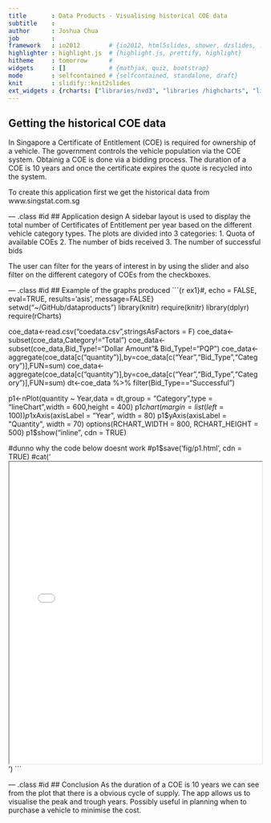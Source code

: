 ```yaml
---
title       : Data Products - Visualising historical COE data
subtitle    : 
author      : Joshua Chua
job         : 
framework   : io2012        # {io2012, html5slides, shower, dzslides, ...}
highlighter : highlight.js  # {highlight.js, prettify, highlight}
hitheme     : tomorrow      # 
widgets     : []            # {mathjax, quiz, bootstrap}
mode        : selfcontained # {selfcontained, standalone, draft}
knit        : slidify::knit2slides
ext_widgets : {rcharts: ["libraries/nvd3", "libraries /highcharts", "libraries/morris"]}
---
```

## Getting the historical COE data
In Singapore a Certificate of Entitlement (COE) is required for ownership of a vehicle. The government controls the vehicle population via the COE system. Obtainig a COE is done via a bidding process. The duration of a COE is 10 years and once the certificate expires the quote is recycled into the system.

To create this application first we get the historical data from www.singstat.com.sg

--- .class #id 
## Application design
A sidebar layout is used to display the total number of Certificates of Entitlement per year based on the different vehicle category types. The plots are divided into 3 categories: 
  1. Quota of available COEs
  2. The number of bids received
  3. The number of successful bids
  
The user can filter for the years of interest in by using the slider and also filter on the different category of COEs from the checkboxes.

--- .class #id 
## Example of the graphs produced
```{r ex1}#, echo = FALSE, eval=TRUE, results='asis', message=FALSE}
setwd("~/GitHub/dataproducts")
library(knitr)
require(knitr)
library(dplyr)
require(rCharts)


coe_data<-read.csv("coedata.csv",stringsAsFactors = F)
coe_data<-subset(coe_data,Category!="Total")
coe_data<-subset(coe_data,Bid_Type!="Dollar Amount"& Bid_Type!="PQP")
coe_data<-aggregate(coe_data[c("quantity")],by=coe_data[c("Year","Bid_Type","Category")],FUN=sum)
coe_data<-aggregate(coe_data[c("quantity")],by=coe_data[c("Year","Bid_Type","Category")],FUN=sum)
dt<-coe_data %>% filter(Bid_Type=="Successful")

p1<-nPlot(quantity ~ Year,data = dt,group = "Category",type = "lineChart",width = 600,height = 400)
p1$chart(margin = list(left = 100))
p1$xAxis(axisLabel = "Year", width = 80)
p1$yAxis(axisLabel = "Quantity", width = 70)
options(RCHART_WIDTH = 800, RCHART_HEIGHT = 500)
p1$show("inline", cdn = TRUE)

#dunno why the code below doesnt work
#p1$save('fig/p1.html', cdn = TRUE)
#cat('<iframe src="fig/p1.html" width=100%, height=600></iframe>')
```

--- .class #id 
## Conclusion
As the duration of a COE is 10 years we can see from the plot that there is a obvious cycle of supply.
The app allows us to visualise the peak and trough years. Possibly useful in planning when to purchase a vehicle to minimise the cost.
